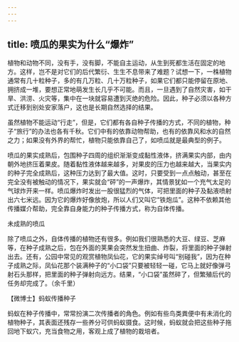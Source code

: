 ```yaml
---
---
---
```

title: 喷瓜的果实为什么“爆炸”
---




植物和动物不同，没有手，没有脚，不能自主运动，从生到死都生活在固定的地方。这样，岂不是对它们的后代繁衍、生生不息带来了难题？试想一下，一株植物通常有几十粒种子，多的有几万粒、几十万粒种子，如果它们都只能停留在原地、拥挤成一堆，要想正常地萌发生长几乎不可能。而且，一旦遇到了自然灾害，如干旱、洪涝、火灾等，集中在一块就容易遭到灭绝的危险。因此，种子必须以各种方式迁移到别处安家落户，这也是长期自然选择的结果。

虽然植物不能运动“行走”，但是，它们都有各自种子传播的方式，不同的植物，种子“旅行”的办法也各有千秋。它们中有的依靠动物帮助，也有的依靠风和水的自然之力；如果没有外界的帮忙，植物只能依靠自己了，如喷瓜就是最典型的例子。

喷瓜的果实成熟后，包围种子四周的组织渐渐变成黏性液体，挤满果实内部，由内朝外地挤压着果皮。随着黏性液体越来越多，对果皮的压力也越来越大，当果实内的种子完全成熟后，这种压力达到了最大值。这时，只要受到一点点触动，甚至在完全没有被触动的情况下，果实就会“砰”的一声爆炸，其情景犹如一个充气太足的气球炸开来一样。喷瓜爆炸时发出一股很猛烈的气体，可把里面的种子及黏液喷射出六七米远。因为它的爆炸好像放炮，所以人们又叫它“铁炮瓜”。这种不依赖其他传播媒介帮助，完全靠自身能力的种子传播方式，称为自体传播。

未成熟的喷瓜



除了喷瓜之外，自体传播的植物还有很多。例如我们很熟悉的大豆、绿豆、芝麻等，在种子成熟之后，包在外面的荚果会突然发生扭曲、炸裂，将里面的种子弹射出去。还有，公园中常见的观赏植物凤仙花，它的果实绰号叫“别碰我”，因为在种子成熟之际，凤仙花那个装满种子的“小口袋”只要被轻轻一碰，它马上就好像弹弓射石头那样，把里面的种子弹射向远方。结果，“小口袋”虽然碎了，但繁殖后代的任务却完成了。（余千里）





【微博士】蚂蚁传播种子

蚂蚁在种子传播中，常常扮演二次传播者的角色。例如有些鸟类粪便中有未消化的植物种子，其表面还残存一些养分可供蚂蚁摄食。这时候，蚂蚁就会把这些种子拖回地下蚁穴，充当食物之用，客观上成了植物的栽培者。